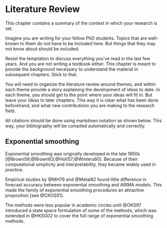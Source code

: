 # Literature Review {#ch:litreview}

This chapter contains a summary of the context in which your research is set. 

Imagine you are writing for your fellow PhD students. Topics that are well-known to them do not have to be included here. But things that they may not know about should be included.

Resist the temptation to discuss everything you've read in the last few years. And you are not writing a textbook either. This chapter is meant to provide the background necessary to understand the material in subsequent chapters. Stick to that.

You will need to organize the literature review around themes, and within each theme provide a story explaining the development of ideas to date. In each theme, you should get to the point where your ideas will fit in. But leave your ideas to later chapters. This way it is clear what has been done beforehand, and what new contributions you are making to the research field.

All citations should be done using markdown notation as shown below. This way, your bibliography will be compiled automatically and correctly.


## Exponential smoothing {#sec:expsmooth}

Exponential smoothing was originally developed in the late 1950s [@Brown59;@Brown63;@Holt57;@Winters60]. Because of their computational simplicity and interpretability, they became widely used in practice.

Empirical studies by @MH79 and @Metal82 found little difference in forecast accuracy between exponential smoothing and ARIMA models. This made the family of exponential smoothing procedures an attractive proposition [see @CKOS01].

The methods were less popular in academic circles until  @OKS97 introduced a state space formulation of some of the methods, which was extended in @HKSG02 to cover the full range of exponential smoothing methods.


